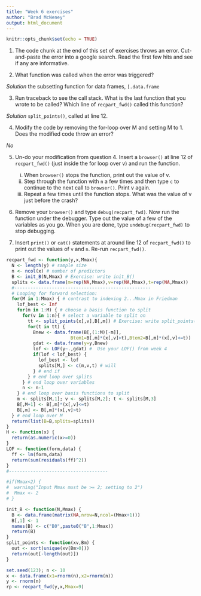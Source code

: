 ```yaml
---
title: "Week 6 exercises"
author: "Brad McNeney"
output: html_document
---
```


```r
knitr::opts_chunk$set(echo = TRUE)
```


1. The code chunk at the end of this set of exercises throws an error.
Cut-and-paste the error into a google search. Read the first few
hits and see if any are informative.

2. What function was called when the error was triggered?

*Solution* the subsetting function for data frames,  `[.data.frame`

3. Run traceback to see the call stack. What is the last function
that you wrote to be called? Which line of `recpart_fwd()` called 
this function?

*Solution*  `split_points()`, called at line 12.

4. Modify the code by removing the for-loop over M and setting M to 1.
Does the modified code throw an error?

*No*

5. Un-do your modification from question 4. Insert a `browser()`
at line 12 of `recpart_fwd()` (just inside the for loop over v)
and run the function.
    i. When `browser()` stops the function, print out the value of v. 
    ii. Step through the function with `n` a few times and then type `c` to 
    continue to the next call to `browser()`. Print v again. 
    iii. Repeat a few times until the function stops. What was
    the value of v just before the crash? 
    
6. Remove your `browser()` and type `debug(recpart_fwd)`. Now run
the function under the debugger. Type out the value of a few of 
the variables as you go. When you are done, type `undebug(recpart_fwd)`
to stop debugging.

7. Insert `print()` or `cat()` statements at around line 12 of 
`recpart_fwd()` to print out the values of `v` and `n`. Re-run
`recpart_fwd()`.


```r
recpart_fwd <- function(y,x,Mmax){
  N <- length(y) # sample size
  n <- ncol(x) # number of predictors
  B <- init_B(N,Mmax) # Exercise: write init_B()
  splits <- data.frame(m=rep(NA,Mmax),v=rep(NA,Mmax),t=rep(NA,Mmax))
  #---------------------------------------------------
  # Looping for forward selection:
  for(M in 1:Mmax) { # contrast to indexing 2...Mmax in Friedman
    lof_best <- Inf
    for(m in 1:M) { # choose a basis function to split
      for(v in 1:n){ # select a variable to split on
        tt <- split_points(x[,v],B[,m]) # Exercise: write split_points() 
        for(t in tt) { 
          Bnew <- data.frame(B[,(1:M)[-m]],
                        Btem1=B[,m]*(x[,v]>t),Btem2=B[,m]*(x[,v]<=t)) 
          gdat <- data.frame(y=y,Bnew)
          lof <- LOF(y~.,gdat) #  Use your LOF() from week 4
          if(lof < lof_best) { 
            lof_best <- lof
            splits[M,] <- c(m,v,t) # will
          } # end if
        } # end loop over splits
      } # end loop over variables
      n <- n-1
    } # end loop over basis functions to split
    m <- splits[M,1]; v <- splits[M,2]; t <- splits[M,3]
    B[,M+1] <- B[,m]*(x[,v]<=t)
    B[,m] <- B[,m]*(x[,v]>t)
  } # end loop over M
  return(list(B=B,splits=splits))
}
H <- function(x) { 
  return(as.numeric(x>=0)) 
}
LOF <- function(form,data) {
  ff <- lm(form,data)
  return(sum(residuals(ff)^2))
}
#-------------------------------------

#if(Mmax<2) {
#  warning("Input Mmax must be >= 2; setting to 2")
#  Mmax <- 2
# } 

init_B <- function(N,Mmax) {
  B <- data.frame(matrix(NA,nrow=N,ncol=(Mmax+1)))
  B[,1] <- 1
  names(B) <- c("B0",paste0("B",1:Mmax))
  return(B)
}
split_points <- function(xv,Bm) {
  out <- sort(unique(xv[Bm>0]))
  return(out[-length(out)])
}

set.seed(123); n <- 10
x <- data.frame(x1=rnorm(n),x2=rnorm(n))
y <- rnorm(n)
rp <- recpart_fwd(y,x,Mmax=9)
```
